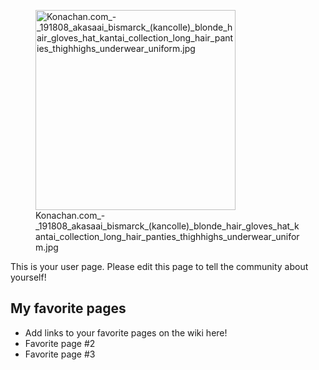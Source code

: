 [[File:Konachan.com - 191808 akasaai bismarck (kancolle) blonde hair gloves hat kantai collection long hair panties thighhighs underwear uniform.jpg|thumb|320px|left]]

This is your user page. Please edit this page to tell the community about yourself!

==My favorite pages==

* Add links to your favorite pages on the wiki here!
* Favorite page #2
* Favorite page #3